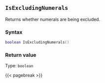 ## `IsExcludingNumerals`

Returns whether numerals are being excluded.

### Syntax {-}

``` .lua
boolean IsExcludingNumerals()
```

### Return value {-}

Type: `boolean`

{{< pagebreak >}}